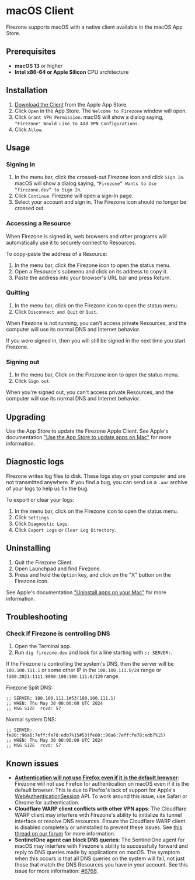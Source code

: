 
# macOS Client

Firezone supports macOS with a native client available in the macOS App Store.

## Prerequisites

- **macOS 13** or higher
- **Intel x86-64 or Apple Silicon** CPU architecture

## Installation

1. [Download the Client](https://apps.apple.com/us/app/firezone/id6443661826)
   from the Apple App Store.
1. Click `Open` in the App Store. The `Welcome to Firezone` window will open.
1. Click `Grant VPN Permission`. macOS will show a dialog saying,
   `"Firezone" Would Like to Add VPN Configurations`.
1. Click `Allow`.

## Usage

### Signing in

1. In the menu bar, click the crossed-out Firezone icon and click `Sign In`.
   macOS will show a dialog saying,
   `“Firezone” Wants to Use “firezone.dev” to Sign In`.
1. Click `Continue`. Firezone will open a sign-in page.
1. Select your account and sign in. The Firezone icon should no longer be
   crossed out.

### Accessing a Resource

When Firezone is signed in, web browsers and other programs will automatically
use it to securely connect to Resources.

To copy-paste the address of a Resource:

1. In the menu bar, click the Firezone icon to open the status menu.
1. Open a Resource's submenu and click on its address to copy it.
1. Paste the address into your browser's URL bar and press Return.

### Quitting

1. In the menu bar, click on the Firezone icon to open the status menu.
1. Click `Disconnect and Quit` or `Quit`.

When Firezone is not running, you can't access private Resources, and the
computer will use its normal DNS and Internet behavior.

If you were signed in, then you will still be signed in the next time you start
Firezone.

### Signing out

1. In the menu bar, Click on the Firezone icon to open the status menu.
1. Click `Sign out`.

When you're signed out, you can't access private Resources, and the computer
will use its normal DNS and Internet behavior.

## Upgrading

Use the App Store to update the Firezone Apple Client. See Apple's documentation
["Use the App Store to update apps on Mac"](https://support.apple.com/guide/app-store/update-apps-fir9b01adda3/3.0/mac/14.0)
for more information.

## Diagnostic logs

Firezone writes log files to disk. These logs stay on your computer and are not
transmitted anywhere. If you find a bug, you can send us a `.aar` archive of
your logs to help us fix the bug.

To export or clear your logs:

1. In the menu bar, click on the Firezone icon to open the status menu.
1. Click `Settings`.
1. Click `Diagnostic Logs`.
1. Click `Export Logs` or `Clear Log Directory`.

## Uninstalling

1. Quit the Firezone Client.
1. Open Launchpad and find Firezone.
1. Press and hold the `Option` key, and click on the "X" button on the Firezone
   icon.

See Apple's documentation
["Uninstall apps on your Mac"](https://support.apple.com/en-us/102610) for more
information.

## Troubleshooting

### Check if Firezone is controlling DNS

1. Open the Terminal app.
1. Run `dig firezone.dev` and look for a line starting with `;; SERVER:`.

If the Firezone is controlling the system's DNS, then the server will be
`100.100.111.1` or some other IP in the `100.100.111.0/24` range or
`fd00:2021:1111:8000:100:100:111:0/120` range.

Firezone Split DNS:

```text
;; SERVER: 100.100.111.1#53(100.100.111.1)
;; WHEN: Thu May 30 00:00:00 UTC 2024
;; MSG SIZE  rcvd: 57
```

Normal system DNS:

```text
;; SERVER: fe80::96a6:7eff:fe78:edb7%15#53(fe80::96a6:7eff:fe78:edb7%15)
;; WHEN: Thu May 30 00:00:00 UTC 2024
;; MSG SIZE  rcvd: 57
```

## Known issues

- [**Authentication will not use Firefox even if it is the default browser**](https://github.com/firezone/firezone/issues/7072):
  Firezone will not use Firefox for authentication on macOS even if it is the
  default browser. This is due to Firefox's lack of support for Apple's
  [WebAuthenticationSession](https://developer.apple.com/documentation/authenticationservices/webauthenticationsession)
  API. To work around this issue, use Safari or Chrome for authentication.
- **Cloudflare WARP client conflicts with other VPN apps**: The Cloudflare WARP
  client may interfere with Firezone's ability to initialize its tunnel
  interface or resolve DNS resources. Ensure the Cloudflare WARP client is
  disabled completely or uninstalled to prevent these issues. See
  [this thread on our forum](https://discourse.firez.one/t/firezone-app-on-macos/682)
  for more information.
- **SentinelOne agent can block DNS queries**: The SentinelOne agent for macOS
  may interfere with Firezone's ability to successfully forward and reply to DNS
  queries made by applications on macOS. The symptom when this occurs is that
  all DNS queries on the system will fail, not just those that match the DNS
  Resources you have in your account. See this issue for more information:
  [#6768](https://github.com/firezone/firezone/issues/6768).

<SupportOptions />
